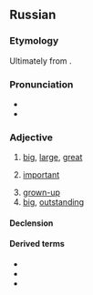 ==Russian==

===Etymology===
{{PIE root|ru|bel}}
Ultimately from {{der|ru|ine-pro|*bel-}}.

===Pronunciation===
* {{ru-IPA|большо́й}}
* {{audio|Ru-большой.ogg|Audio|lang=ru}}

===Adjective===
{{ru-adj|большо́й|бо́льше|comp2=бо́льший|наибо́льший}}

# [[big]], [[large]], [[great]]
#: {{uxi|ru|большо́й [[зал]]|large hall}}
#: {{uxi|ru|больша́я [[бу́ква]]|[[capital letter]]}}
#: {{uxi|ru|больша́я [[доро́га]]|highroad, highway, main road}}
#: {{uxi|ru|большо́й [[ма́льчик]]|[[big]] [[boy]]}}
#: {{uxi|ru|больша́я [[Москва́]]|[[greater|Greater]] [[Moscow]]}}
#: {{uxi|ru|большо́й [[Ло́ндон]]|Greater London}}
#: {{uxi|ru|большо́й [[па́лец]] [[правый|пра́вой]] [[рука|руки́]]|[[right]] [[thumb]]}}
#: {{uxi|ru|большо́й [[па́лец]] [[левый|ле́вой]] [[нога|ноги́]]|left big toe}}
#: {{uxi|ru|Большо́й [[теа́тр]]|the [[Bolshoi]] [[theatre|Theatre]]}}
#: {{uxi|ru|большо́е [[спаси́бо]]|[[thank you very much]], [[greeting]]s}}
#: {{uxi|ru|большо́й [[спорт]]|[[big-time]] [[sport]]s}}
#: {{uxi|ru|больша́я [[ра́зница]]|[[great]] [[difference]]}}
#: {{uxi|ru|больша́я [[побе́да]]|great [[victory]]}}
#: {{uxi|ru|большо́е [[число́]]|great / large number}}
#: {{uxi|ru|большо́й [[промежу́ток]]|wide interval}}
#: {{uxi|ru|большо́е [[знако́мство]]|wide range of acquaintances}}
# [[important]]
#: {{uxi|ru|большо́й [[нача́льник]]|q=colloquial|[[big shot]], [[honcho]]}}
# [[grown-up]]
# [[big]], [[outstanding]]
#: {{uxi|ru|большо́й [[люби́тель]]|big [[fan#English|fan]]}}
#: {{uxi|ru|большо́й [[лгун]]|big [[liar#English|liar]]}}

====Declension====
{{ru-decl-adj|большо́й|b:вели́к}}
{{ru-decl-adj|old=1|большо́й|b:вели́к}}

====Derived terms====
* {{l|ru|де́лать больши́е глаза́}}
* {{l|ru|большо́му кораблю́ большо́е пла́вание||a great ship needs deep waters}}
* {{l|ru|большо́й пожа́р|g=m}}